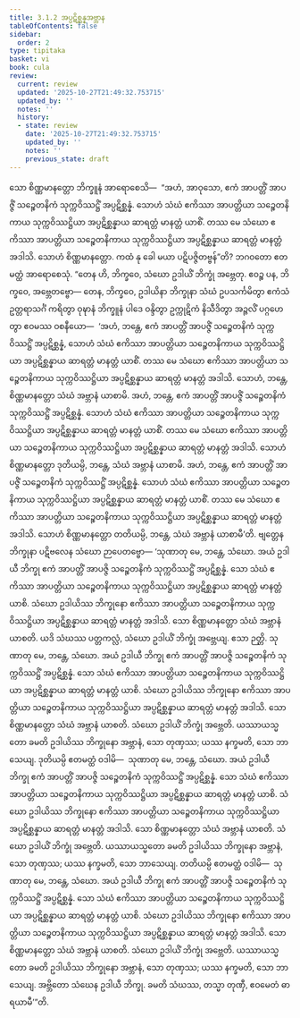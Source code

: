 ```yaml
---
title: 3.1.2 အပ္ပဋိစ္ဆန္နအဗ္ဘာန
tableOfContents: false
sidebar:
  order: 2
type: tipitaka
basket: vi
book: cula
review:
  current: review
  updated: '2025-10-27T21:49:32.753715'
  updated_by: ''
  notes: ''
  history:
  - state: review
    date: '2025-10-27T21:49:32.753715'
    updated_by: ''
    notes: ''
    previous_state: draft
---
```



<ReviewStatus review={frontmatter.review} showDetails={true} />

<HypothesisAnnotation frontmatter={frontmatter} />

<DynamicBreadcrumb />

<Division number="100" book="cula" e="ch" v="4" p="106">

<Paragraph number="505" book="cula">
သော စိဏ္ဏမာနတ္တော ဘိက္ခူနံ အာရောစေသိ—  “အဟံ, အာဝုသော, ဧကံ အာပတ္တိံ အာပဇ္ဇိံ သဉ္စေတနိကံ သုက္ကဝိဿဋ္ဌိံ အပ္ပဋိစ္ဆန္နံ. သောဟံ သံဃံ ဧကိဿာ အာပတ္တိယာ သဉ္စေတနိကာယ သုက္ကဝိဿဋ္ဌိယာ အပ္ပဋိစ္ဆန္နာယ ဆာရတ္တံ မာနတ္တံ ယာစိံ. တဿ မေ သံဃော ဧကိဿာ အာပတ္တိယာ သဉ္စေတနိကာယ သုက္ကဝိဿဋ္ဌိယာ အပ္ပဋိစ္ဆန္နာယ ဆာရတ္တံ မာနတ္တံ အဒါသိ. သောဟံ စိဏ္ဏမာနတ္တော. ကထံ နု ခေါ မယာ ပဋိပဇ္ဇိတဗ္ဗန်”တိ? ဘဂဝတော ဧတမတ္ထံ အာရောစေသုံ. “တေန ဟိ, ဘိက္ခဝေ, သံဃော ဥဒါယိံ ဘိက္ခုံ အဗ္ဘေတု. ဧဝဉ္စ ပန, ဘိက္ခဝေ, အဗ္ဘေတဗ္ဗော—
</Paragraph>

<Paragraph number="506" book="cula">
တေန, ဘိက္ခဝေ, ဥဒါယိနာ ဘိက္ခုနာ သံဃံ ဥပသင်္ကမိတွာ ဧကံသံ ဥတ္တရာသင်္ဂံ ကရိတွာ ဝုဍ္ဎာနံ ဘိက္ခူနံ ပါဒေ ဝန္ဒိတွာ ဥက္ကုဋိကံ နိသီဒိတွာ အဉ္ဇလိံ ပဂ္ဂဟေတွာ ဧဝမဿ ဝစနီယော—  ‘အဟံ, ဘန္တေ, ဧကံ အာပတ္တိံ အာပဇ္ဇိံ သဉ္စေတနိကံ သုက္ကဝိဿဋ္ဌိံ အပ္ပဋိစ္ဆန္နံ, သောဟံ သံဃံ ဧကိဿာ အာပတ္တိယာ သဉ္စေတနိကာယ သုက္ကဝိဿဋ္ဌိယာ အပ္ပဋိစ္ဆန္နာယ ဆာရတ္တံ မာနတ္တံ ယာစိံ. တဿ မေ သံဃော ဧကိဿာ အာပတ္တိယာ သဉ္စေတနိကာယ သုက္ကဝိဿဋ္ဌိယာ အပ္ပဋိစ္ဆန္နာယ ဆာရတ္တံ မာနတ္တံ အဒါသိ. သောဟံ, ဘန္တေ, စိဏ္ဏမာနတ္တော သံဃံ အဗ္ဘာနံ ယာစာမိ.
</Paragraph>

<Paragraph number="507" book="cula">
အဟံ, ဘန္တေ, ဧကံ အာပတ္တိံ အာပဇ္ဇိံ သဉ္စေတနိကံ သုက္ကဝိဿဋ္ဌိံ အပ္ပဋိစ္ဆန္နံ. သောဟံ သံဃံ ဧကိဿာ အာပတ္တိယာ သဉ္စေတနိကာယ သုက္ကဝိဿဋ္ဌိယာ အပ္ပဋိစ္ဆန္နာယ ဆာရတ္တံ မာနတ္တံ ယာစိံ. တဿ မေ သံဃော ဧကိဿာ အာပတ္တိယာ သဉ္စေတနိကာယ သုက္ကဝိဿဋ္ဌိယာ အပ္ပဋိစ္ဆန္နာယ ဆာရတ္တံ မာနတ္တံ အဒါသိ. သောဟံ စိဏ္ဏမာနတ္တော ဒုတိယမ္ပိ, ဘန္တေ, သံဃံ အဗ္ဘာနံ ယာစာမိ.
</Paragraph>

<Paragraph number="508" book="cula">
အဟံ, ဘန္တေ, ဧကံ အာပတ္တိံ အာပဇ္ဇိံ သဉ္စေတနိကံ သုက္ကဝိဿဋ္ဌိံ အပ္ပဋိစ္ဆန္နံ. သောဟံ သံဃံ ဧကိဿာ အာပတ္တိယာ သဉ္စေတနိကာယ သုက္ကဝိဿဋ္ဌိယာ အပ္ပဋိစ္ဆန္နာယ ဆာရတ္တံ မာနတ္တံ ယာစိံ. တဿ မေ သံဃော ဧကိဿာ အာပတ္တိယာ သဉ္စေတနိကာယ သုက္ကဝိဿဋ္ဌိယာ အပ္ပဋိစ္ဆန္နာယ ဆာရတ္တံ မာနတ္တံ အဒါသိ. သောဟံ စိဏ္ဏမာနတ္တော တတိယမ္ပိ, ဘန္တေ, သံဃံ အဗ္ဘာနံ ယာစာမီ’တိ. ဗျတ္တေန ဘိက္ခုနာ ပဋိဗလေန သံဃော ဉာပေတဗ္ဗော—
</Paragraph>

</Division>
<Division number="101" book="cula" e="ch" v="4" p="106">

<Paragraph number="509" book="cula">
‘သုဏာတု မေ, ဘန္တေ, သံဃော. အယံ ဥဒါယီ ဘိက္ခု ဧကံ အာပတ္တိံ အာပဇ္ဇိ သဉ္စေတနိကံ သုက္ကဝိဿဋ္ဌိံ အပ္ပဋိစ္ဆန္နံ. သော သံဃံ ဧကိဿာ အာပတ္တိယာ သဉ္စေတနိကာယ သုက္ကဝိဿဋ္ဌိယာ အပ္ပဋိစ္ဆန္နာယ ဆာရတ္တံ မာနတ္တံ ယာစိ. သံဃော ဥဒါယိဿ ဘိက္ခုနော ဧကိဿာ အာပတ္တိယာ သဉ္စေတနိကာယ သုက္ကဝိဿဋ္ဌိယာ အပ္ပဋိစ္ဆန္နာယ ဆာရတ္တံ မာနတ္တံ အဒါသိ. သော စိဏ္ဏမာနတ္တော သံဃံ အဗ္ဘာနံ ယာစတိ. ယဒိ သံဃဿ ပတ္တကလ္လံ, သံဃော ဥဒါယိံ ဘိက္ခုံ အဗ္ဘေယျ. ဧသာ ဉတ္တိ.
</Paragraph>

<Paragraph number="510" book="cula">
သုဏာတု မေ, ဘန္တေ, သံဃော. အယံ ဥဒါယီ ဘိက္ခု ဧကံ အာပတ္တိံ အာပဇ္ဇိ သဉ္စေတနိကံ သုက္ကဝိဿဋ္ဌိံ အပ္ပဋိစ္ဆန္နံ. သော သံဃံ ဧကိဿာ အာပတ္တိယာ သဉ္စေတနိကာယ သုက္ကဝိဿဋ္ဌိယာ အပ္ပဋိစ္ဆန္နာယ ဆာရတ္တံ မာနတ္တံ ယာစိ. သံဃော ဥဒါယိဿ ဘိက္ခုနော ဧကိဿာ အာပတ္တိယာ သဉ္စေတနိကာယ သုက္ကဝိဿဋ္ဌိယာ အပ္ပဋိစ္ဆန္နာယ ဆာရတ္တံ မာနတ္တံ အဒါသိ. သော စိဏ္ဏမာနတ္တော သံဃံ အဗ္ဘာနံ ယာစတိ. သံဃော ဥဒါယိံ ဘိက္ခုံ အဗ္ဘေတိ. ယဿာယသ္မတော ခမတိ ဥဒါယိဿ ဘိက္ခုနော အဗ္ဘာနံ, သော တုဏှဿ; ယဿ နက္ခမတိ, သော ဘာသေယျ.
</Paragraph>

<Paragraph number="511" book="cula">
ဒုတိယမ္ပိ ဧတမတ္ထံ ဝဒါမိ—  သုဏာတု မေ, ဘန္တေ, သံဃော. အယံ ဥဒါယီ ဘိက္ခု ဧကံ အာပတ္တိံ အာပဇ္ဇိ သဉ္စေတနိကံ သုက္ကဝိဿဋ္ဌိံ အပ္ပဋိစ္ဆန္နံ. သော သံဃံ ဧကိဿာ အာပတ္တိယာ သဉ္စေတနိကာယ သုက္ကဝိဿဋ္ဌိယာ အပ္ပဋိစ္ဆန္နာယ ဆာရတ္တံ မာနတ္တံ ယာစိ. သံဃော ဥဒါယိဿ ဘိက္ခုနော ဧကိဿာ အာပတ္တိယာ သဉ္စေတနိကာယ သုက္ကဝိဿဋ္ဌိယာ အပ္ပဋိစ္ဆန္နာယ ဆာရတ္တံ မာနတ္တံ အဒါသိ. သော စိဏ္ဏမာနတ္တော သံဃံ အဗ္ဘာနံ ယာစတိ. သံဃော ဥဒါယိံ ဘိက္ခုံ အဗ္ဘေတိ. ယဿာယသ္မတော ခမတိ ဥဒါယိဿ ဘိက္ခုနော အဗ္ဘာနံ, သော တုဏှဿ; ယဿ နက္ခမတိ, သော ဘာသေယျ.
</Paragraph>

<Paragraph number="512" book="cula">
တတိယမ္ပိ ဧတမတ္ထံ ဝဒါမိ—  သုဏာတု မေ, ဘန္တေ, သံဃော. အယံ ဥဒါယီ ဘိက္ခု ဧကံ အာပတ္တိံ အာပဇ္ဇိ သဉ္စေတနိကံ သုက္ကဝိဿဋ္ဌိံ အပ္ပဋိစ္ဆန္နံ. သော သံဃံ ဧကိဿာ အာပတ္တိယာ သဉ္စေတနိကာယ သုက္ကဝိဿဋ္ဌိယာ အပ္ပဋိစ္ဆန္နာယ ဆာရတ္တံ မာနတ္တံ ယာစိ. သံဃော ဥဒါယိဿ ဘိက္ခုနော ဧကိဿာ အာပတ္တိယာ သဉ္စေတနိကာယ သုက္ကဝိဿဋ္ဌိယာ အပ္ပဋိစ္ဆန္နာယ ဆာရတ္တံ မာနတ္တံ အဒါသိ. သော စိဏ္ဏမာနတ္တော သံဃံ အဗ္ဘာနံ ယာစတိ. သံဃော ဥဒါယိံ ဘိက္ခုံ အဗ္ဘေတိ. ယဿာယသ္မတော ခမတိ ဥဒါယိဿ ဘိက္ခုနော အဗ္ဘာနံ, သော တုဏှဿ; ယဿ နက္ခမတိ, သော ဘာသေယျ.
</Paragraph>

<Paragraph number="513" book="cula">
အဗ္ဘိတော သံဃေန ဥဒါယီ ဘိက္ခု. ခမတိ သံဃဿ, တသ္မာ တုဏှီ, ဧဝမေတံ ဓာရယာမီ’”တိ.
</Paragraph>
</Division>